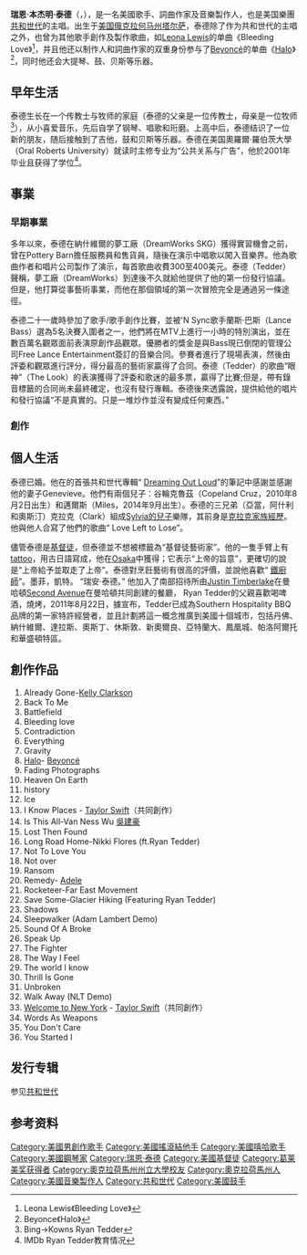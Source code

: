 {{citation style|time=2018-07-25T09:47:56+00:00}}
{{citecheck|time=2018-07-25T09:47:56+00:00}}
{{Infobox musical artist
| name               = Ryan Tedder<br/>瑞恩·泰德
| image              =RyanTedderphotocall (cropped).jpg
| caption            =瑞恩於2013年 
| background         =solo_singer
| birth_name         = Ryan Benjamin Tedder<br>瑞恩·本杰明·泰德<ref>IMDb网站 Ryan Tedder传记</ref>
| birth_date         = {{birth date and age|1979|06|26}}
| birth_place        = {{USA}}[[俄克拉何马州|俄克拉何马州]][[塔尔萨|塔尔萨]]
| Origin             = {{USA}}[[科罗拉多州|科罗拉多州]][[科罗拉多斯普林斯|科罗拉多斯普林斯]]
| 教育程度           = {{link-en|奧羅爾羅伯茨大學|Oral Roberts University}}
| instrument         = {{hlist|聲樂|吉他|鋼琴|合成器|貝斯|鼓|打擊樂器}}
| Genre              = {{hlist|[[流行搖滾|流行搖滾]]|[[民謠搖滾|民謠搖滾]]|[[節奏藍調|節奏藍調]]}}
| occupation         = {{hlist|[[歌手|歌手]]|[[詞曲作家|詞曲作家]]|[[音樂製作人|音樂製作人]]}}
| years_active       = 1996年-現在
| 宗教信仰 = [[基督教|基督教]]
| label              = {{hlist|[[哥倫比亞唱片|哥倫比亞]]|[[新視鏡唱片|新視鏡]]<ref>English Wiki Ryan Tedder</ref>}}
| Associated_acts    =[[共和世代|共和世代]]
| website            = [http://onerepublic.com/ Onerepublic主页]
|國籍={{USA}}}}

'''瑞恩·本杰明·泰德'''（{{lang-en|Ryan Benjamin Tedder}}，{{bd|1979年|6月26日|||Bennington}}），是一名美國歌手、詞曲作家及音樂製作人，也是美国樂團[[共和世代|共和世代]]的主唱。出生于[[美国|美国]][[俄克拉何马州|俄克拉何马州]][[塔尔萨|塔尔萨]]，泰德除了作为共和世代的主唱之外，也曾为其他歌手創作及製作歌曲，如[[利昂娜·刘易斯|Leona Lewis]]的单曲《Bleeding Love》<ref>Leona Lewis《Bleeding Love》</ref>，并且他还以制作人和詞曲作家的双重身份参与了[[碧昂絲|Beyoncé]]的单曲《[[光环_(碧昂丝歌曲)|Halo]]》<ref>Beyonce《Halo》</ref>，同时他还会大提琴、鼓、贝斯等乐器。

== 早年生活 ==

泰德生长在一个传教士与牧师的家庭（泰德的父亲是一位传教士，母亲是一位牧师<ref>Bing->Kowns Ryan Tedder</ref>），从小喜爱音乐，先后自学了钢琴、唱歌和珩磨。上高中后，泰德结识了一位新的朋友，随后接触到了吉他，鼓和贝斯等乐器。泰德在美国奧羅爾·羅伯茨大學（Oral Roberts University）就读时主修专业为“公共关系与广告”，他於2001年毕业且获得了学位<ref>IMDb Ryan Tedder教育情况</ref>。

== 事業 ==
=== 早期事業 ===
多年以來，泰德在納什維爾的夢工廠（DreamWorks SKG）獲得實習機會之前，曾在Pottery Barn擔任服務員和售貨員，隨後在演示中唱歌以闖入音樂界。他為歌曲作者和唱片公司製作了演示，每首歌曲收費300至400美元。泰德（Tedder）聲稱，夢工廠（DreamWorks）到達後不久就給他提供了他的第一份發行協議。但是，他打算從事藝術事業，而他在那個領域的第一次冒險完全是通過另一條途徑。

泰德二十一歲時參加了歌手/歌手創作比賽，並被'N Sync歌手蘭斯·巴斯（Lance Bass）選為5名決賽入圍者之一，他們將在MTV上進行一小時的特別演出，並在數百萬名觀眾面前表演原創作品觀眾。優勝者的獎金是與Bass現已倒閉的管理公司Free Lance Entertainment簽訂的音樂合同。參賽者進行了現場表演，然後由評委和觀眾進行評分，得分最高的藝術家贏得了合同。泰德（Tedder）的歌曲“眼神”（The Look）的表演獲得了評委和歌迷的最多票，贏得了比賽;但是，帶有錄音標籤的合同尚未最終確定，也沒有發行專輯。泰德後來透露說，提供給他的唱片和發行協議“不是真實的。只是一堆炒作並沒有變成任何東西。”

=== 創作 ===


== 個人生活 ==
泰德已婚。他在的首張共和世代專輯“ [[Dreaming_Out_Loud|Dreaming Out Loud]]”的筆記中感謝並感謝他的妻子Genevieve。他們有兩個兒子：谷輪克魯茲（Copeland Cruz，2010年8月2日出生）和邁爾斯（Miles，2014年9月出生）。泰德的三兄弟（亞當，阿什利和奧斯汀）克拉克（Clark）組成[[Sylvia的兒子|Sylvia的兒子]]樂隊，其前身是[[克拉克家族經歷|克拉克家族經歷]]。他與他人合寫了他們的歌曲“ Love Left to Lose”。

儘管泰德是[[基督徒|基督徒]]，但泰德並不想被標籤為“基督徒藝術家”。他的一隻手臂上有[[tattoo|tattoo]]，用古日語寫成，他在[[Osaka|Osaka]]中獲得；它表示“上帝的旨意”，更確切的說是“上帝給予並取走了上帝”。泰德對烹飪藝術有很高的評價，並說他喜歡“ [[美國鐵廚師|鐵廚師]]”。墨菲，凱特。 “瑞安·泰德。” 他加入了南部招待所由[[Justin_Timberlake|Justin Timberlake]]在曼哈頓[[Second_Avenue（Manhattan）|Second Avenue]]在曼哈頓共同創建的餐廳， Ryan Tedder的父親喜歡喝啤酒，燒烤，2011年8月22日，據宣布，Tedder已成為Southern Hospitality BBQ品牌的第一家特許經營者，並且計劃將這一概念推廣到美國十個城市，包括丹佛、納什維爾、達拉斯、奧斯丁、休斯敦、新奧爾良、亞特蘭大、鳳凰城、帕洛阿爾托和華盛頓特區。

== 創作作品 ==

#Already Gone-[[凱莉·克萊森|Kelly Clarkson]]
#Back To Me
#Battlefield
#Bleeding love
#Contradiction
#Everything
#Gravity
#[[光环_(碧昂丝歌曲)|Halo]]- [[碧昂絲|Beyoncé]]
#Fading Photographs
#Heaven On Earth
#history
#Ice
#I Know Places - [[泰勒·斯威夫特|Taylor Swift]]（共同創作）
#Is This All-Van Ness Wu [[吳建豪|吳建豪]]
#Lost Then Found
#Long Road Home-Nikki Flores (ft.Ryan Tedder)
#Not To Love You
#Not over
#Ransom
#Remedy- [[愛黛兒|Adele]]
#Rocketeer-Far East Movement
#Save Some-Glacier Hiking (Featuring Ryan Tedder)
#Shadows
#Sleepwalker (Adam Lambert Demo)
#Sound Of A Broke
#Speak Up
#The Fighter
#The Way I Feel
#The world I know
#Thrill Is Gone
#Unbroken
#Walk Away (NLT Demo)
#[[欢迎来纽约|Welcome to New York]] - [[泰勒·斯威夫特|Taylor Swift]]（共同創作）
#Words As Weapons
#You Don't Care
#You Started I

== 发行专辑 ==
参见[[共和世代|共和世代]]

== 参考资料 ==
{{reflist}}
{{OneRepublic}}
[[Category:美國男創作歌手|Category:美國男創作歌手]]
[[Category:美國搖滾結他手|Category:美國搖滾結他手]]
[[Category:美國嘻哈歌手|Category:美國嘻哈歌手]]
[[Category:美國鋼琴家|Category:美國鋼琴家]]
[[Category:瑞恩·泰德|Category:瑞恩·泰德]]
[[Category:美國基督徒|Category:美國基督徒]]
[[Category:葛莱美奖获得者|Category:葛莱美奖获得者]]
[[Category:奧克拉荷馬州州立大學校友|Category:奧克拉荷馬州州立大學校友]]
[[Category:奧克拉荷馬州人|Category:奧克拉荷馬州人]]
[[Category:美國音樂製作人|Category:美國音樂製作人]]
[[Category:共和世代|Category:共和世代]]
[[Category:美國鼓手|Category:美國鼓手]]